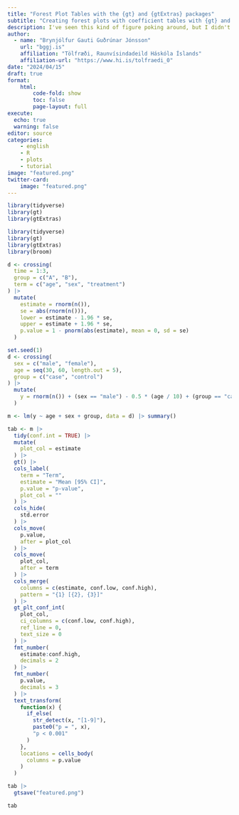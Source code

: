 ```yaml
---
title: "Forest Plot Tables with the {gt} and {gtExtras} packages"
subtitle: "Creating forest plots with coefficient tables with {gt} and {gtExtras}"
description: I've seen this kind of figure poking around, but I didn't really think about them until the other day I was asked about how to make one in R. Here I will walk through making one of these tables using the {gt} and {gtExtras} packages
author: 
  - name: "Brynjólfur Gauti Guðrúnar Jónsson"
    url: "bggj.is"
    affiliation: "Tölfræði, Raunvísindadeild Háskóla Íslands"
    affiliation-url: "https://www.hi.is/tolfraedi_0"
date: "2024/04/15"
draft: true
format: 
    html:
        code-fold: show
        toc: false
        page-layout: full
execute: 
  echo: true
  warning: false
editor: source
categories:
    - english
    - R
    - plots
    - tutorial
image: "featured.png"
twitter-card:
    image: "featured.png"
---
```



```r
library(tidyverse)
library(gt)
library(gtExtras)
```

```r
library(tidyverse)
library(gt)
library(gtExtras)
library(broom)

d <- crossing(
  time = 1:3,
  group = c("A", "B"),
  term = c("age", "sex", "treatment")
) |> 
  mutate(
    estimate = rnorm(n()),
    se = abs(rnorm(n())),
    lower = estimate - 1.96 * se,
    upper = estimate + 1.96 * se,
    p.value = 1 - pnorm(abs(estimate), mean = 0, sd = se)
  )
```

```r
set.seed(1)
d <- crossing(
  sex = c("male", "female"),
  age = seq(30, 60, length.out = 5),
  group = c("case", "control")
) |> 
  mutate(
    y = rnorm(n()) + (sex == "male") - 0.5 * (age / 10) + (group == "case")
  )

m <- lm(y ~ age + sex + group, data = d) |> summary()
```



```r
tab <- m |> 
  tidy(conf.int = TRUE) |> 
  mutate(
    plot_col = estimate
  ) |> 
  gt() |> 
  cols_label(
    term = "Term",
    estimate = "Mean [95% CI]",
    p.value = "p-value",
    plot_col = ""
  ) |> 
  cols_hide(
    std.error
  ) |> 
  cols_move(
    p.value,
    after = plot_col
  ) |> 
  cols_move(
    plot_col,
    after = term
  ) |> 
  cols_merge(
    columns = c(estimate, conf.low, conf.high),
    pattern = "{1} [{2}, {3}]"
  ) |> 
  gt_plt_conf_int(
    plot_col, 
    ci_columns = c(conf.low, conf.high), 
    ref_line = 0, 
    text_size = 0
  ) |> 
  fmt_number(
    estimate:conf.high,
    decimals = 2
  ) |> 
  fmt_number(
    p.value,
    decimals = 3
  ) |> 
  text_transform(
    function(x) {
      if_else(
        str_detect(x, "[1-9]"),
        paste0("p = ", x),
        "p < 0.001"
      )
    },
    locations = cells_body(
      columns = p.value
    )
  )

tab |> 
  gtsave("featured.png")
```


```r
tab
```

